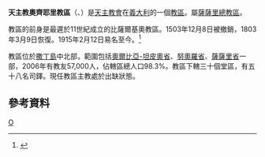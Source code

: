 {{Infobox diocese
|name =奧齊耶里
|jurisdiction = 教區
|latin = Dioecesis Octeriensis o Othierensis
|local = 
|border = catholic
|image = Cattedraleozieri2.jpg
|image_size = 
|image_alt = 
|caption = 聖母無原罪主教座堂
|location = [[義大利|義大利]]
|rite = [[羅馬禮|羅馬禮]]
|territory = [[奧爾比亞-坦皮奧省|奧爾比亞-坦皮奧省]]、<br>[[努奧羅省|努奧羅省]]、[[薩薩里省|薩薩里省]]一部
|population =57,000
|patron = [[聖安蒂奧科|聖安蒂奧科]]
|province = 薩薩里
|established = 11世紀
|cathedral = [[聖母無原罪主教座堂_(奧齊耶里)|聖母無原罪主教座堂]]
|co-cathedral = 
|leadership = 主教 
|website =[http://www.diocesidiiglesias.it/ 官方網頁]
|pope =  
|patriarch= 
|metropolitan =
|ordinary = 懸空
|coadjutor archbishop = 
|coadjutor bishop = 
|auxiliary = 
|emeritus = }}

'''天主教奧齊耶里教區'''（{{lang-la|Dioecesis Octeriensis o Othierensis}}、{{lang-it|Diocesi di Ozieri}}）是[[天主教會|天主教會]]在[[義大利|義大利]]的一個[[教區|教區]]。屬[[天主教薩薩里總教區|薩薩里總教區]]。

教區的前身是最遲於11世紀成立的比薩爾基奧教區。1503年12月8日被撤銷，1803年3月9日恢復。1915年2月12日易名至今。<ref>{{cite journal
|journal=[[宗座公報|宗座公報]]
|publisher=梵蒂岡出版社
|date=1915年
|volume=7
|title=''Cum procedere''
|page=121-122
|url=http://www.vatican.va/archive/aas/documents/AAS%2007%20%5B1915%5D%20-%20ocr.pdf
|access-date=2014-07-29
|archive-date=2016-03-03
|archive-url=https://web.archive.org/web/20160303210817/http://www.vatican.va/archive/aas/documents/AAS%2007%20%5B1915%5D%20-%20ocr.pdf
|dead-url=no
}}</ref>

教區位於[[撒丁島|撒丁島]]中北部，範圍包括[[奧爾比亞-坦皮奧省|奧爾比亞-坦皮奧省]]、[[努奧羅省|努奧羅省]]、[[薩薩里省|薩薩里省]]一部，2006年有教友57,000人，佔轄區總人口98.3%。教區下轄三十個堂區，有五十八名司鐸。現任教區主教處於出缺狀態。
==參考資料==
{{reflist}}
[[Category:義大利天主教教區|O]]
{{意大利天主教教區}}